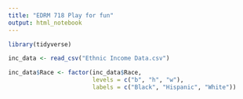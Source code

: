```yaml
---
title: "EDRM 718 Play for fun"
output: html_notebook
---
```


```r
library(tidyverse)

inc_data <- read_csv("Ethnic Income Data.csv")

inc_data$Race <- factor(inc_data$Race,
                        levels = c("b", "h", "w"),
                        labels = c("Black", "Hispanic", "White"))

```

